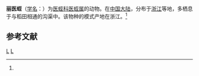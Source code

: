 {{Speciesbox
| taxon = Hirudo pulchra
| binomial_authority = (Song et al., 1977)<ref name='id10289'>{{cite web| url =http://www.bioinfo.cn/db05/BjdwSpecies.php?action=view&id=10289| title =丽医蛭| work =《中国动物物种编目数据库》| publisher =中国科学院微生物研究所| author =中国科学院动物研究所| accessdate =2009-04-16| deadurl =yes| archiveurl =https://web.archive.org/web/20160305051254/http://www.bioinfo.cn/db05/BjdwSpecies.php?action=view&id=10289| archivedate =2016-03-05}}</ref>
}}

'''丽医蛭'''（[[学名|学名]]：{{lang|la|''Hirudo pulchra''}}）为[[医蛭科|医蛭科]][[医蛭属|医蛭属]]的动物。在[[中国大陆|中国大陆]]，分布于[[浙江|浙江]]等地，多栖息于与稻田相通的沟渠中。该物种的模式产地在浙江。<ref name='id10289'/>

== 参考文献 ==
{{reflist}}

{{环节动物小作品}}

{{Taxonbar}}
[[Category:1977年描述的动物|L]]
[[Category:医蛭属|L]]